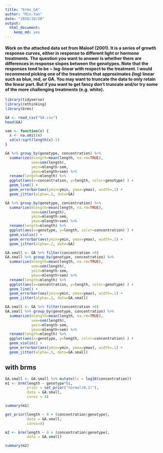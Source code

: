 ```yaml
---
title: "brms_GA"
author: "Min-Yao"
date: "2020/10/28"
output: 
  html_document: 
    keep_md: yes
---
```


#### Work on the attached data set from Maloof (2001).  It is a series of growth response curves, either in response to different light or hormone treatments.  The question you want to answer is whether there are differences in response slopes between the genotypes.  Note that the responses tend to be ~ log-linear with respect to the treatment.  I would recommend picking one of the treatments that approximates (log) linear such as blue, red, or GA.  You may want to truncate the data to only retain the linear part. But if you want to get fancy don't truncate and/or try some of the more challenging treatments (e.g. white).


```r
library(tidyverse)
library(rethinking)
library(brms)
```

```r
GA <- read_csv("GA.csv")
head(GA)
```

```r
sem <- function(x) {
  x <- na.omit(x) 
  sd(x)/sqrt(length(x)-1)
}

GA %>% group_by(genotype, concentration) %>%
  summarize(mlength=mean(length, na.rm=TRUE), 
            sem=sem(length),
            ymin=mlength-sem, 
            ymax=mlength+sem) %>%  
  rename(length=mlength) %>%
  ggplot(aes(x=concentration, y=length, color=genotype) ) +
  geom_line() +
  geom_errorbar(aes(ymin=ymin, ymax=ymax), width=.1) +
  geom_jitter(alpha=.2, data=GA)
```

```r
GA %>% group_by(genotype, concentration) %>%
  summarize(mlength=mean(length, na.rm=TRUE), 
            sem=sem(length),
            ymin=mlength-sem, 
            ymax=mlength+sem) %>%  
  rename(length=mlength) %>%
  ggplot(aes(x=genotype, y=length, color=concentration) ) +
  geom_violin() +
  geom_errorbar(aes(ymin=ymin, ymax=ymax), width=.1) +
  geom_jitter(alpha=.2, data=GA)
```

```r
GA.small <- GA %>% filter(concentration >0)
GA.small %>% group_by(genotype, concentration) %>%
  summarize(mlength=mean(length, na.rm=TRUE), 
            sem=sem(length),
            ymin=mlength-sem, 
            ymax=mlength+sem) %>%  
  rename(length=mlength) %>%
  ggplot(aes(x=concentration, y=length, color=genotype) ) +
  geom_line() +
  geom_errorbar(aes(ymin=ymin, ymax=ymax), width=.1) +
  geom_jitter(alpha=.2, data=GA.small)
```


```r
GA.small <- GA %>% filter(concentration >0)
GA.small %>% group_by(genotype, concentration) %>%
  summarize(mlength=mean(length, na.rm=TRUE), 
            sem=sem(length),
            ymin=mlength-sem, 
            ymax=mlength+sem) %>%  
  rename(length=mlength) %>%
  ggplot(aes(x=genotype, y=length, color=concentration) ) +
  geom_violin() +
  geom_errorbar(aes(ymin=ymin, ymax=ymax), width=.1) +
  geom_jitter(alpha=.5, data=GA.small)
```

## with brms
```r
GA.small <- GA.small %>% mutate(lc = log10(concentration))
m1 <- brm(length ~ genotype*lc,
          prior = set_prior("normal(0,1)"),
          data = GA.small,
          cores = 4)
```

```r
summary(m1)
```

```r
get_prior(length ~ 0 + (concentration|genotype),
          data = GA.small,
          cores=4)
```

```r
m2 <- brm(length ~ 0 + (concentration|genotype),
          data = GA.small)
```

```r
summary(m2)
```